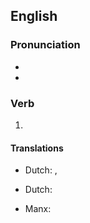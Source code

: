 ==English==

===Pronunciation===
* {{IPA|en|/ʌnˈwɑʊnd/}}
* {{rhymes|en|aʊnd|s=2}}

===Verb===
{{head|en|verb form}}

# {{en-past of|unwind}}

====Translations====
{{trans-top|past tense}}
* Dutch: {{t+|nl|wikkelde af}}, {{t+|nl|wikkelden af}}
{{trans-mid}}
{{trans-bottom}}

{{trans-top|past participle}}
* Dutch: {{t+|nl|afgewikkeld}}
{{trans-mid}}
* Manx: {{t|gv|neuhogherit}}
{{trans-bottom}}